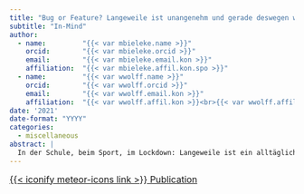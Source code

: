 ```yaml
---
title: "Bug or Feature? Langeweile ist unangenehm und gerade deswegen wichtig"
subtitle: "In-Mind"
author:
  - name:         "{{< var mbieleke.name >}}"
    orcid:        "{{< var mbieleke.orcid >}}"
    email:        "{{< var mbieleke.email.kon >}}"
    affiliation:  "{{< var mbieleke.affil.kon.spo >}}"
  - name:         "{{< var wwolff.name >}}"
    orcid:        "{{< var wwolff.orcid >}}"
    email:        "{{< var wwolff.email.kon >}}"
    affiliation:  "{{< var wwolff.affil.kon >}}<br>{{< var wwolff.affil.ber >}}"
date: '2021'
date-format: "YYYY"
categories:
  - miscellaneous
abstract: |
  In der Schule, beim Sport, im Lockdown: Langeweile ist ein alltäglicher Zustand, der einem lästig aber meist belanglos scheint. Auch die Wissenschaft widmet sich erst seit wenigen Jahren verstärkt der Frage, was Langeweile eigentlich ist und warum man sich langweilt. Dabei entsteht das Bild von Langeweile als einem Katalysator für Veränderung. In diesem Artikel geben wir einen Überblick über die Forschung zur Langeweile und zeigen, warum sie eine mächtige Triebfeder des menschlichen Verhaltens ist.
---
```


<div class="d-flex justify-content-center gap-2 mt-3">
  [{{< iconify meteor-icons link >}} Publication](https://de.in-mind.org/article/bug-or-feature-langeweile-ist-unangenehm-und-gerade-deswegen-wichtig){.btn .btn-success .btn-lg .btn role="button" target="_blank" style="font-size: 1rem; text-transform: none;"}
</div>
